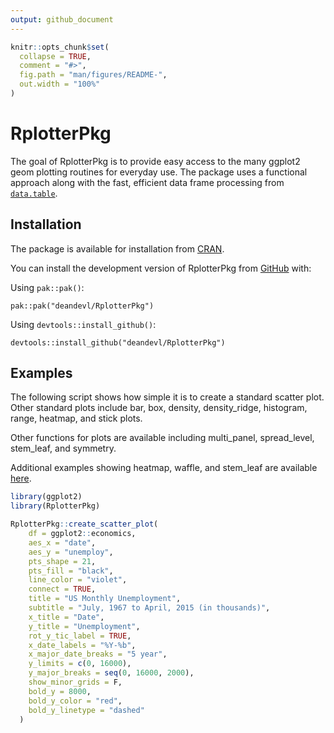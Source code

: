 ```yaml
---
output: github_document
---
```


```r
knitr::opts_chunk$set(
  collapse = TRUE,
  comment = "#>",
  fig.path = "man/figures/README-",
  out.width = "100%"
)
```

# RplotterPkg

The goal of RplotterPkg is to provide easy access to the many ggplot2 geom plotting routines for everyday use.  The package uses a functional approach along with the fast, efficient data frame processing from [`data.table`](https://github.com/Rdatatable/data.table "data.table github").


## Installation

The package is available for installation from [CRAN](https://cran.r-project.org/web/packages/available_packages_by_name.html).

You can install the development version of RplotterPkg from [GitHub](https://github.com/) with:

Using `pak::pak()`:

`pak::pak("deandevl/RplotterPkg")`

Using `devtools::install_github()`:

`devtools::install_github("deandevl/RplotterPkg")`

## Examples

The following script shows how simple it is to create a standard scatter plot.  Other standard plots include bar, box, density, density_ridge, histogram, range, heatmap, and stick plots. 

Other functions for plots are available including multi_panel, spread_level, stem_leaf, and symmetry.

Additional examples showing heatmap, waffle, and stem_leaf are
available [here](https://rplotterpkg-ex.netlify.app/).

```r
library(ggplot2)
library(RplotterPkg)

RplotterPkg::create_scatter_plot(
    df = ggplot2::economics,
    aes_x = "date",
    aes_y = "unemploy",
    pts_shape = 21,
    pts_fill = "black",
    line_color = "violet",
    connect = TRUE,
    title = "US Monthly Unemployment",
    subtitle = "July, 1967 to April, 2015 (in thousands)",
    x_title = "Date",
    y_title = "Unemployment",
    rot_y_tic_label = TRUE,
    x_date_labels = "%Y-%b",
    x_major_date_breaks = "5 year",
    y_limits = c(0, 16000),
    y_major_breaks = seq(0, 16000, 2000),
    show_minor_grids = F,
    bold_y = 8000,
    bold_y_color = "red",
    bold_y_linetype = "dashed"
  )
```


